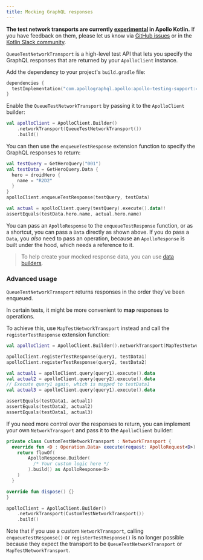 ```yaml
---
title: Mocking GraphQL responses
---
```


<ExperimentalFeature>

**The test network transports are currently [experimental](https://www.apollographql.com/docs/resources/product-launch-stages/#experimental-features) in Apollo Kotlin.** If you have feedback on them, please let us know via [GitHub issues](https://github.com/apollographql/apollo-kotlin/issues/new?assignees=&labels=Type%3A+Bug&template=bug_report.md) or in the [Kotlin Slack community](https://slack.kotl.in/).

</ExperimentalFeature>

`QueueTestNetworkTransport` is a high-level test API that lets you specify the GraphQL responses that are returned by your `ApolloClient` instance.

Add the dependency to your project's `build.gradle` file:

```kotlin title="build.gradle[.kts]"
dependencies {
  testImplementation("com.apollographql.apollo:apollo-testing-support:4.3.2")
}
```

Enable the `QueueTestNetworkTransport` by passing it to the `ApolloClient` builder:

```kotlin {2}
val apolloClient = ApolloClient.Builder()
    .networkTransport(QueueTestNetworkTransport())
    .build()
```

You can then use the `enqueueTestResponse` extension function to specify the GraphQL responses to return:

```kotlin {7}
val testQuery = GetHeroQuery("001")
val testData = GetHeroQuery.Data {
  hero = droidHero {
    name = "R2D2"
  }
}
apolloClient.enqueueTestResponse(testQuery, testData)

val actual = apolloClient.query(testQuery).execute().data!!
assertEquals(testData.hero.name, actual.hero.name)
```

You can pass an `ApolloResponse` to the `enqueueTestResponse` function, or as a shortcut, you can pass a `Data` directly as shown above. If you do pass a `Data`, you _also_ need to pass an operation, because an `ApolloResponse` is built under the hood, which needs a reference to it.

> To help create your mocked response data, you can use [data builders](./data-builders/).

### Advanced usage

`QueueTestNetworkTransport` returns responses in the order they've been enqueued.

In certain tests, it might be more convenient to **map** responses to operations.

To achieve this, use `MapTestNetworkTransport` instead and call the `registerTestResponse` extension function:

```kotlin {1,3-4}
val apolloClient = ApolloClient.Builder().networkTransport(MapTestNetworkTransport()).build()

apolloClient.registerTestResponse(query1, testData1)
apolloClient.registerTestResponse(query2, testData2)

val actual1 = apolloClient.query(query1).execute().data
val actual2 = apolloClient.query(query2).execute().data
// Execute query1 again, which is mapped to testData1
val actual3 = apolloClient.query(query1).execute().data

assertEquals(testData1, actual1)
assertEquals(testData2, actual2)
assertEquals(testData1, actual3)
```

If you need more control over the responses to return, you can implement your own `NetworkTransport` and pass it to the `ApolloClient` builder:

```kotlin
private class CustomTestNetworkTransport : NetworkTransport {
  override fun <D : Operation.Data> execute(request: ApolloRequest<D>): Flow<ApolloResponse<D>> {
    return flowOf(
        ApolloResponse.Builder(
          /* Your custom logic here */
        ).build() as ApolloResponse<D>
    )
  }

override fun dispose() {}
}

apolloClient = ApolloClient.Builder()
    .networkTransport(CustomTestNetworkTransport())
    .build()
```

Note that if you use a custom `NetworkTransport`, calling `enqueueTestResponse()` or `registerTestResponse()` is no longer possible because they expect the transport to be `QueueTestNetworkTransport` or `MapTestNetworkTransport`.
